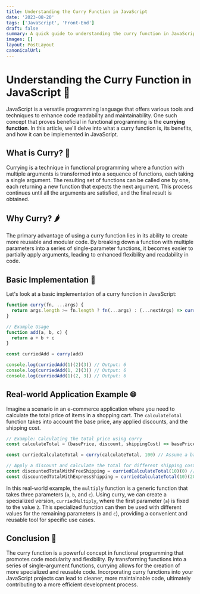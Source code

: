 ```yaml
---
title: Understanding the Curry Function in JavaScript
date: '2023-08-20'
tags: ['JavaScript', 'Front-End']
draft: false
summary: A quick guide to understanding the curry function in JavaScript.
images: []
layout: PostLayout
canonicalUrl:
---
```


# Understanding the Curry Function in JavaScript 🍛

JavaScript is a versatile programming language that offers various tools and techniques to enhance code readability and maintainability. One such concept that proves beneficial in functional programming is the **currying function**. In this article, we'll delve into what a curry function is, its benefits, and how it can be implemented in JavaScript.

## What is Curry? 🍲

Currying is a technique in functional programming where a function with multiple arguments is transformed into a sequence of functions, each taking a single argument. The resulting set of functions can be called one by one, each returning a new function that expects the next argument. This process continues until all the arguments are satisfied, and the final result is obtained.

## Why Curry? 🌶️

The primary advantage of using a curry function lies in its ability to create more reusable and modular code. By breaking down a function with multiple parameters into a series of single-parameter functions, it becomes easier to partially apply arguments, leading to enhanced flexibility and readability in code.

## Basic Implementation 🧁

Let's look at a basic implementation of a curry function in JavaScript:

```javascript
function curry(fn, ...args) {
  return args.length >= fn.length ? fn(...args) : (...nextArgs) => curry(fn, ...args, ...nextArgs)
}

// Example Usage
function add(a, b, c) {
  return a + b + c
}

const curriedAdd = curry(add)

console.log(curriedAdd(1)(2)(3)) // Output: 6
console.log(curriedAdd(1, 2)(3)) // Output: 6
console.log(curriedAdd(1)(2, 3)) // Output: 6
```

## Real-world Application Example 🌐

Imagine a scenario in an e-commerce application where you need to calculate the total price of items in a shopping cart. The `calculateTotal` function takes into account the base price, any applied discounts, and the shipping cost.

```javascript
// Example: Calculating the total price using curry
const calculateTotal = (basePrice, discount, shippingCost) => basePrice - discount + shippingCost

const curriedCalculateTotal = curry(calculateTotal, 100) // Assume a base price of $100

// Apply a discount and calculate the total for different shipping costs
const discountedTotalWithFreeShipping = curriedCalculateTotal(10)(0) // $90
const discountedTotalWithExpressShipping = curriedCalculateTotal(10)(20) // $110
```

In this real-world example, the `multiply` function is a generic function that takes three parameters (`a`, `b`, and `c`). Using curry, we can create a specialized version, `curriedMultiply`, where the first parameter (`a`) is fixed to the value `2`. This specialized function can then be used with different values for the remaining parameters (`b` and `c`), providing a convenient and reusable tool for specific use cases.

## Conclusion 🎉

The curry function is a powerful concept in functional programming that promotes code modularity and flexibility. By transforming functions into a series of single-argument functions, currying allows for the creation of more specialized and reusable code. Incorporating curry functions into your JavaScript projects can lead to cleaner, more maintainable code, ultimately contributing to a more efficient development process.
